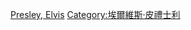 {{noteTA
|1=zh-cn:埃尔维斯;zh-tw:艾維斯;zh-hk:埃爾維斯;
|2=zh-cn:普雷斯利;zh-tw:普利斯萊;zh-hk:皮禮士利;
}}
[[Category:各演出者音樂專輯|Presley, Elvis]]
[[Category:埃爾維斯·皮禮士利|Category:埃爾維斯·皮禮士利]]